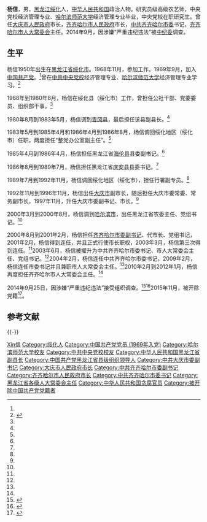 {{Otheruses|subject=中共官员杨信|other=其他同名条目|杨信}}
{{Infobox officeholder
| 图像        = 
| 图像说明    = 
| 职务1       = [[齐齐哈尔市|齐齐哈尔市人民代表大会常务委员会主任]]
| 就任日期1   = 2009年2月
| 卸任日期1   = 2012年1月
| 前任1       = [[范广举|范广举]]
| 继任1       = [[郝会龙|郝会龙]]
| 职务2       = 中国共产党齐齐哈尔市委员会书记
| 就任日期2   = 2003年6月
| 卸任日期2   = 2009年2月
| 前任2       = [[李振东|李振东]]
| 继任2       = [[林秀山|林秀山]]
| 职务3       = 齐齐哈尔市人民政府市长
| 就任日期3   = 2000年8月
| 卸任日期3   = 2003年6月
| 前任3       = 范广举
| 继任3       = 郝会龙
| 职务4       = [[大庆市|大庆市人民政府市长]]
| 就任日期4   = 1997年11月
| 卸任日期4   = 2000年3月
| 前任4       = 钱棣华
| 继任4       = 王志斌
| 职务5       = [[庆安县|中国共产党庆安县委员会书记]]
| 就任日期5   = 1986年8月
| 卸任日期5   = 1989年7月
| 前任5       = 
| 继任5       = 
| 姓名        = 杨信
| 原名        = 
| 出生日期    = {{birth year and age|1950|5|}}
| 出生地点    = {{PRC}}[[黑龙江省|黑龙江省]][[绥化市|绥化市]]
| 逝世日期    = <!-- {{death date and age|}}（死亡在前，出生在后）{{death year and age| }} -->
| 逝世地点    = 
| 政党        = <del>{{CPC}}</del>（1965年—2015年11月被开除）
| 父母        = 
| 配偶        = <!--{{marriage|姓名|}} -->
| 子女        = 
| 亲属        = 
| 信仰        = 
| 母校        = [[中共中央党校|中共中央党校]]<br>[[哈尔滨师范大学|哈尔滨师范大学]]
| 网站        = 
| 签名        = 
| 脚注        = 
}}
'''杨信'''{{BD|1950年|5月|||catIdx= Y}}，男，[[黑龙江省|黑龙江]][[绥化市|绥化]]人，[[中华人民共和国|中华人民共和国]]政治人物。研究员级高级农艺师，中央党校经济管理专业、[[哈尔滨师范大学|哈尔滨师范大学]]经济管理专业毕业，中央党校在职研究生。曾任[[大庆市人民政府|大庆市人民政府]]市长，[[齐齐哈尔市人民政府|齐齐哈尔市人民政府]]市长，[[中共齐齐哈尔市委|中共齐齐哈尔市委]]书记，[[齐齐哈尔市人大常委会|齐齐哈尔市人大常委会]]主任。2014年9月，因涉嫌“严重违纪违法”被[[中纪委|中纪委]]调查。

== 生平 ==
杨信1950年出生在[[黑龙江省|黑龙江省]][[绥化市|绥化市]]。1968年11月，参加工作。1969年9月，加入[[中国共产党|中国共产党]]。<ref name="fish" />曾在[[中共中央党校|中共中央党校]]经济管理专业、[[哈尔滨师范大学|哈尔滨师范大学]]经济管理专业学习。<ref name="fish" >{{cite web |url=http://news.163.com/14/0925/18/A70PS96M00014SEH.html |title=齐齐哈尔市委原书记杨信涉嫌严重违纪违法被调查 |accessdate=2014-09-26|date=2014-09-25 |work=网易 |archive-url=https://web.archive.org/web/20180328164503/http://news.163.com/14/0925/18/A70PS96M00014SEH.html |archive-date=2018-03-28 |dead-url=yes }}</ref>

1968年到1980年8月，杨信在绥化县（绥化市）工作，曾担任公社干部、党委委员、组织部干事。<ref name="fish" />

1980年8月到1983年5月，杨信调到[[青冈县|青冈县]]，最后担任该县副县长。<ref name="fish" />

1983年5月到1985年4月和1986年4月到1986年8月，杨信调回绥化地区（绥化市）任职，两度担任“整党办公室副主任”。<ref name="fish" />

1985年4月到1986年4月，杨信担任黑龙江省[[海伦县|海伦县]]县委副书记。<ref name="fish" />

1986年8月到1989年7月，杨信担任黑龙江省[[庆安县|庆安县]]县委书记。<ref name="fish" />

1989年7月到1992年11月，杨信调回绥化地区（绥化市），担任行署副专员。<ref name="fish" />

1992年11月到1996年11月，杨信出任[[大庆市|大庆市]]副市长，随后担任大庆市委常委、常务副市长，1997年11月，升任大庆市委副书记、市长。<ref name="fish" />

2000年3月到2000年8月，杨信调到[[哈尔滨市|哈尔滨市]]，出任黑龙江省农委主任、党组书记。<ref name="fish" />

2000年8月到2001年2月，杨信担任[[齐齐哈尔市|齐齐哈尔市委副书记]]、代市长、党组书记，2001年2月，杨信得到连任，并且正式行使市长职权，2003年3月，杨信第三次得到连任。<ref name="fish" />2003年6月，杨信被擢升为中共齐齐哈尔市委书记、市人大常委会主任、党组书记。<ref name="fish" />2004年2月，杨信连任中共齐齐哈尔市委书记，2009年2月，杨信连任市委书记并且兼职市人大常委会主任。<ref name="fish" />2010年2月到2012年1月，杨信再度担任齐齐哈尔市人大常委会主任。<ref name="fish" />

2014年9月25日，因涉嫌“严重违纪违法”接受组织调查。<ref>{{cite web |url=http://www.chinadaily.com.cn/hqsj/shbt/2014-09-26/content_12449044.html |title= 齐齐哈尔原市委书记被查|accessdate=2014-09-26|date=2014-09-26 |work=中国日报}}</ref><ref>{{cite web|url=http://news.xinhuanet.com/legal/2014-09/25/c_1112630855.htm|title=齐齐哈尔市委原书记杨信接受组织调查|accessdate=2014-09-26|date=2014-09-25|work=新华网|archive-date=2015-11-17|archive-url=https://web.archive.org/web/20151117021041/http://news.xinhuanet.com/legal/2014-09/25/c_1112630855.htm|dead-url=no}}</ref>2015年11月，被开除党籍<ref>{{cite news|url=http://www.thepaper.cn/newsDetail_forward_1397199|title=齐齐哈尔市人大原主任杨信被开除党籍，曾违规买卖股票|date=2015-11-15|accessdate=2015-11-15|work=澎湃新闻|archive-date=2019-08-12|archive-url=https://web.archive.org/web/20190812022551/http://www.thepaper.cn/newsDetail_forward_1397199|dead-url=no}}</ref>。

==参考文献==
{{reflist|3}}
{{-}}
{{start box}}
{{s-ppo|cpc}}
{{s-before|[[范广举|范广举]]}}
{{s-title|[[中国共产党齐齐哈尔市委员会|中国共产党齐齐哈尔市委员会]]书记|2003年3月-2010年2月}}
{{s-after|[[郝会龙|郝会龙]]}}
{{s-gov|prc}}
{{s-before|[[李振东|李振东]]}}
{{s-title|[[齐齐哈尔市人民政府市长|齐齐哈尔市人民政府市长]]|2000年3月-2003年6月}}
{{s-after|[[林秀山|林秀山]]}}
{{s-before|[[钱棣华|钱棣华]]}}
{{s-title|[[大庆市人民政府市长|大庆市人民政府市长]]|1997年11月-2000年3月}}
{{s-after|[[王志斌|王志斌]]}}
{{end box}}

{{齐齐哈尔市市长}}
{{中共十八大到十九大期间的反腐败工作}}

{{Authority control}}
{{DEFAULTSORT:Yang杨信}}
[[Category:杨姓|Xin信]]
[[Category:绥化人|Category:绥化人]]
[[Category:中国共产党党员_(1969年入党)|Category:中国共产党党员 (1969年入党)]]
[[Category:哈尔滨师范大学校友|Category:哈尔滨师范大学校友]]
[[Category:中共中央党校校友|Category:中共中央党校校友]]
[[Category:中华人民共和国黑龙江省副县长|Category:中华人民共和国黑龙江省副县长]]
[[Category:中国共产党黑龙江省县级组织领导人|Category:中国共产党黑龙江省县级组织领导人]]
[[Category:中共大庆市委副书记|Category:中共大庆市委副书记]]
[[Category:大庆市人民政府市长|Category:大庆市人民政府市长]]
[[Category:中共齐齐哈尔市委副书记|Category:中共齐齐哈尔市委副书记]]
[[Category:齐齐哈尔市人民政府市长|Category:齐齐哈尔市人民政府市长]]
[[Category:中共齐齐哈尔市委书记|Category:中共齐齐哈尔市委书记]]
[[Category:黑龙江省各级人大常委会主任|Category:黑龙江省各级人大常委会主任]]
[[Category:中华人民共和国贪腐官员|Category:中华人民共和国贪腐官员]]
[[Category:被开除中国共产党党籍者|Category:被开除中国共产党党籍者]]